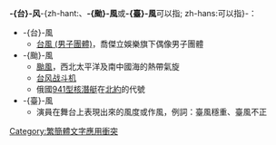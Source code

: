 {{noteTA|T=zh-hant:台風 (消歧義); zh-hans:台风 (消歧义);}}
{{Wiktionary|台風|颱風|臺風|台风}}
'''-{台}-风'''-{zh-hant:、'''-{颱}-風'''或'''-{臺}-風'''可以指; zh-hans:可以指}-：
*-{台}-風
** [[台風_(男子團體)|台風 (男子團體)]]，喬傑立娛樂旗下偶像男子團體
*-{颱}-風
** [[颱風|颱風]]，西北太平洋及南中國海的熱帶氣旋
** [[台风战斗机|台风战斗机]]
** 俄國[[941型核潛艇|941型核潛艇]]在[[北約|北約]]的代號
*-{臺}-風
** 演員在舞台上表現出來的風度或作風，例詞：臺風穩重、臺風不正

{{disambig|Cat=二字消歧義}}
[[Category:繁簡體文字應用衝突|Category:繁簡體文字應用衝突]]
